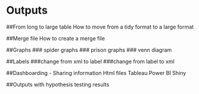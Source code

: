# Outputs

##From long to large table
How to move from a tidy format to a large format

##Merge file
How to create a merge file

##Graphs
### spider graphs
### prison graphs
### venn diagram

##Labels
###change from xml to label
###change from label to xml

##Dashboarding - Sharing information
Html files
Tableau
Power BI
Shiny

##Outputs with hypothesis testing results
